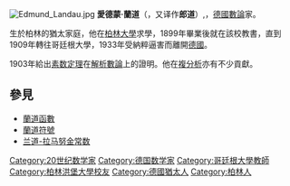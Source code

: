 [[File:Edmund_Landau.jpg|thumb]]
'''愛德蒙·蘭道'''（{{lang-de|Edmund Georg Hermann Landau}}，又译作'''郎道'''）,{{BD|1877年|2月14日|1938年|2月19日|catIdx=Landau}}，[[德國|德國]][[數論|數論]]家。

生於柏林的猶太家庭，他在[[柏林大學|柏林大學]]求學，1899年畢業後就在該校教書，直到1909年轉往哥廷根大學，1933年受納粹逼害而離開[[德國|德國]]。

1903年給出[[素数定理|素数定理]]在[[解析數論|解析數論]]上的證明。他在[[複分析|複分析]]亦有不少貢獻。

==參見==
* [[蘭道函數|蘭道函數]]
* [[蘭道符號|蘭道符號]]
* [[兰道-拉马努金常数|兰道-拉马努金常数]]

{{Authority control}}
{{DEFAULTSORT:Landau, Edmund}}
[[Category:20世纪数学家|Category:20世纪数学家]]
[[Category:德国数学家|Category:德国数学家]]
[[Category:哥廷根大學教師|Category:哥廷根大學教師]]
[[Category:柏林洪堡大學校友|Category:柏林洪堡大學校友]]
[[Category:德國猶太人|Category:德國猶太人]]
[[Category:柏林人|Category:柏林人]]